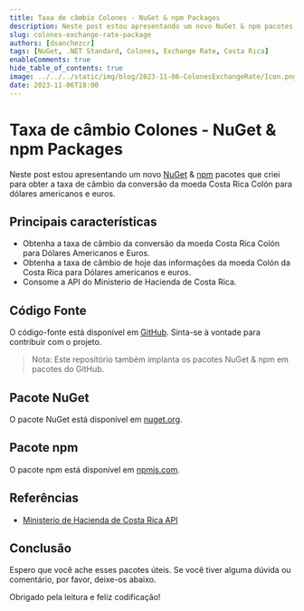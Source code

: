 ```yaml
---
title: Taxa de câmbio Colones - NuGet & npm Packages
description: Neste post estou apresentando um novo NuGet & npm pacotes que criei para obter a taxa de câmbio da conversão da moeda Costa Rica Colón para dólares americanos e euros.
slug: colones-exchange-rate-package
authors: [dsanchezcr]
tags: [NuGet, .NET Standard, Colones, Exchange Rate, Costa Rica]
enableComments: true
hide_table_of_contents: true
image: ../../../static/img/blog/2023-11-06-ColonesExchangeRate/Icon.png
date: 2023-11-06T18:00
---
```


# Taxa de câmbio Colones - NuGet & npm Packages

Neste post estou apresentando um novo [NuGet](https://nuget.org/packages/ColonesExchangeRate) & [npm](https://www.npmjs.com/package/@dsanchezcr/colonesexchangerate) pacotes que criei para obter a taxa de câmbio da conversão da moeda Costa Rica Colón para dólares americanos e euros.

<!--truncate-->

## Principais características

*   Obtenha a taxa de câmbio da conversão da moeda Costa Rica Colón para Dólares Americanos e Euros.
*   Obtenha a taxa de câmbio de hoje das informações da moeda Colón da Costa Rica para Dólares americanos e euros.
*   Consome a API do Ministerio de Hacienda de Costa Rica.

## Código Fonte

O código-fonte está disponível em [GitHub](https://github.com/dsanchezcr/ColonesExchangeRate). Sinta-se à vontade para contribuir com o projeto.

> Nota: Este repositório também implanta os pacotes NuGet & npm em pacotes do GitHub.

## Pacote NuGet

O pacote NuGet está disponível em [nuget.org](https://nuget.org/packages/ColonesExchangeRate).

## Pacote npm

O pacote npm está disponível em [npmjs.com](https://www.npmjs.com/package/@dsanchezcr/colonesexchangerate).

## Referências

*   [Ministerio de Hacienda de Costa Rica API](https://api.hacienda.go.cr/indicadores/tc)

## Conclusão

Espero que você ache esses pacotes úteis. Se você tiver alguma dúvida ou comentário, por favor, deixe-os abaixo.

Obrigado pela leitura e feliz codificação!
